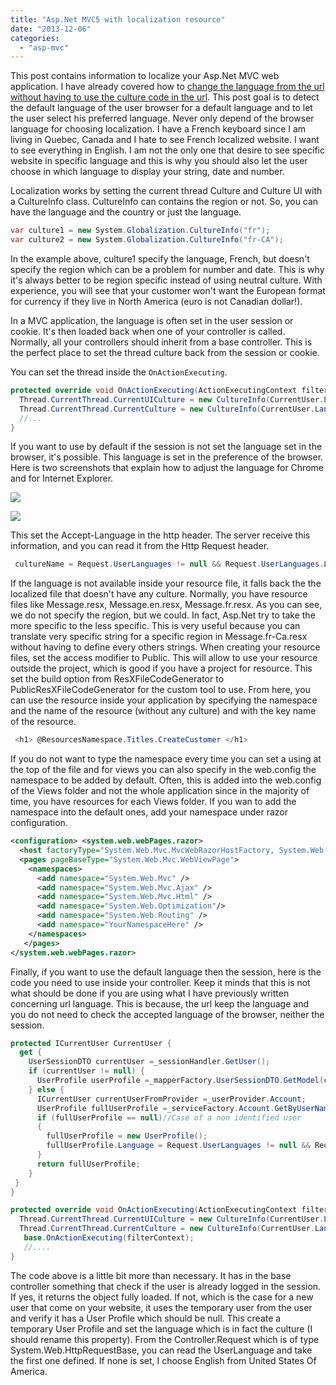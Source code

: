 ```yaml
---
title: "Asp.Net MVC5 with localization resource"
date: "2013-12-06"
categories: 
  - "asp-mvc"
---
```


This post contains information to localize your Asp.Net MVC web application. I have already covered how to [change the language from the url without having to use the culture code in the url](./asp-net-mvc-localized-url-without-having-to-specify-the-language-in-it). This post goal is to detect the default language of the user browser for a default language and to let the user select his preferred language. Never only depend of the browser language for choosing localization. I have a French keyboard since I am living in Quebec, Canada and I hate to see French localized website. I want to see everything in English. I am not the only one that desire to see specific website in specific language and this is why you should also let the user choose in which language to display your string, date and number.

Localization works by setting the current thread Culture and Culture UI with a CultureInfo class. CultureInfo can contains the region or not. So, you can have the language and the country or just the language.


```csharp
var culture1 = new System.Globalization.CultureInfo("fr"); 
var culture2 = new System.Globalization.CultureInfo("fr-CA"); 
```

In the example above, culture1 specify the language, French, but doesn't specify the region which can be a problem for number and date. This is why it's always better to be region specific instead of using neutral culture. With experience, you will see that your customer won't want the European format for currency if they live in North America (euro is not Canadian dollar!).

In a MVC application, the language is often set in the user session or cookie. It's then loaded back when one of your controller is called. Normally, all your controllers should inherit from a base controller. This is the perfect place to set the thread culture back from the session or cookie.

You can set the thread inside the `OnActionExecuting`.


```csharp
protected override void OnActionExecuting(ActionExecutingContext filterContext) { 
  Thread.CurrentThread.CurrentUICulture = new CultureInfo(CurrentUser.Language); 
  Thread.CurrentThread.CurrentCulture = new CultureInfo(CurrentUser.Language); 
  //... 
} 
```

If you want to use by default if the session is not set the language set in the browser, it's possible. This language is set in the preference of the browser. Here is two screenshots that explain how to adjust the language for Chrome and for Internet Explorer.

![](images/acceptedLanguage-400x251.png)

![](images/acceptedLanguageIE-400x379.png)

This set the Accept-Language in the http header. The server receive this information, and you can read it from the Http Request header. 

```csharp
 cultureName = Request.UserLanguages != null && Request.UserLanguages.Length > 0 ? Request.UserLanguages.First(); 
```

If the language is not available inside your resource file, it falls back the the localized file that doesn't have any culture. Normally, you have resource files like Message.resx, Message.en.resx, Message.fr.resx. As you can see, we do not specify the region, but we could. In fact, Asp.Net try to take the more specific to the less specific. This is very useful because you can translate very specific string for a specific region in Message.fr-Ca.resx without having to define every others strings. When creating your resource files, set the access modifier to Public. This will allow to use your resource outside the project, which is good if you have a project for resource. This set the build option from ResXFileCodeGenerator to PublicResXFileCodeGenerator for the custom tool to use. From here, you can use the resource inside your application by specifying the namespace and the name of the resource (without any culture) and with the key name of the resource.


```csharp
 <h1> @ResourcesNamespace.Titles.CreateCustomer </h1> 
```

If you do not want to type the namespace every time you can set a using at the top of the file and for views you can also specify in the web.config the namespace to be added by default. Often, this is added into the web.config of the Views folder and not the whole application since in the majority of time, you have resources for each Views folder. If you wan to add the namespace into the default ones, add your namespace under razor configuration.

```xml
<configuration> <system.web.webPages.razor> 
  <host factoryType="System.Web.Mvc.MvcWebRazorHostFactory, System.Web.Mvc, Version=5.0.0.0, Culture=neutral, PublicKeyToken=31BF3856AD364E35" /> 
  <pages pageBaseType="System.Web.Mvc.WebViewPage"> 
    <namespaces> 
      <add namespace="System.Web.Mvc" /> 
      <add namespace="System.Web.Mvc.Ajax" /> 
      <add namespace="System.Web.Mvc.Html" /> 
      <add namespace="System.Web.Optimization"/> 
      <add namespace="System.Web.Routing" /> 
      <add namespace="YourNamespaceHere" /> 
    </namespaces>
   </pages> 
</system.web.webPages.razor> 
```


Finally, if you want to use the default language then the session, here is the code you need to use inside your controller. Keep it minds that this is not what should be done if you are using what I have previously written concerning url language. This is because, the url keep the language and you do not need to check the accepted language of the browser, neither the session.


```csharp
protected ICurrentUser CurrentUser { 
  get { 
    UserSessionDTO currentUser =_sessionHandler.GetUser(); 
    if (currentUser != null) { 
      UserProfile userProfile =_mapperFactory.UserSessionDTO.GetModel(currentUser); return userProfile; 
    } else { 
      ICurrentUser currentUserFromProvider =_userProvider.Account; 
      UserProfile fullUserProfile =_serviceFactory.Account.GetByUserName(currentUserFromProvider.UserName);
      if (fullUserProfile == null)//Case of a non identified user
      { 
        fullUserProfile = new UserProfile(); 
        fullUserProfile.Language = Request.UserLanguages != null && Request.UserLanguages.Length > 0 ? Request.UserLanguages.First():"en-US"; 
      } 
      return fullUserProfile; 
    } 
 }
}

protected override void OnActionExecuting(ActionExecutingContext filterContext) { 
  Thread.CurrentThread.CurrentUICulture = new CultureInfo(CurrentUser.Language); 
  Thread.CurrentThread.CurrentCulture = new CultureInfo(CurrentUser.Language);
   base.OnActionExecuting(filterContext); 
   //.... 
} 
```

The code above is a little bit more than necessary. It has in the base controller something that check if the user is already logged in the session. If yes, it returns the object fully loaded. If not, which is the case for a new user that come on your website, it uses the temporary user from the user and verify it has a User Profile which should be null. This create a temporary User Profile and set the language which is in fact the culture (I should rename this property). From the Controller.Request which is of type System.Web.HttpRequestBase, you can read the UserLanguage and take the first one defined. If none is set, I choose English from United States Of America.
